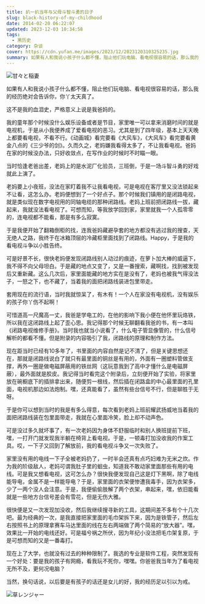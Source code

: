 ```yaml
---
title: 扒一扒当年与父母斗智斗勇的日子
slug: black-history-of-my-childhood
date: 2014-02-20 06:22:07
updated: 2023-12-03 10:34:58
tags:
  - 黑历史
category: 杂谈
cover: https://cdn.yufan.me/images/2023/12/2023120310325235.jpg
summary: 如果有人和我说小孩子什么都不懂，阻止他们玩电脑、看电视很容易的话，那么我的经历绝对会告诉你，你丫太天真了。
---
```


![甘々と稲妻](https://cdn.yufan.me/images/2023/12/2023120310270529.jpg)

<MusicPlayer netease={34509840} />

如果有人和我说小孩子什么都不懂，阻止他们玩电脑、看电视很容易的话，那么我的经历绝对会告诉你，你丫太天真了。

这不是我的血泪史，严格意义上说是我爸妈的。

我的童年那个时候没什么娱乐设备或者是节目，家里唯一可以拿来消磨时间的就是电视机，于是从小我便养成了爱看电视的恶习。尤其是到了四年级，基本上天天晚上都要看电视，不看不行。《动画城》看完要看《大风车》，《大风车》看完要看黄金八点的《三少爷的剑》。久而久之，老妈嫌我看得太多了，不让我看电视。爸妈在家的时候没办法，只好收敛点，在写作业的时候时不时瞄一眼。

当时恰逢老爸出差，老妈上的是水泥厂化验员，三班倒，于是一场斗智斗勇的好戏就此上演了。

老妈要上小夜班，没法在家盯着我不让我看电视，可是电视在客厅里又没法锁起来不让看，这怎么办。老妈便想到了一个好点子。那个时候我们镇用的是闭路电视，就是类似现在数字电视用的同轴电缆的那种闭路线。老妈上班前把闭路线一拔，藏起来，我就没法看电视了。可想而知，等我放学回到家，家里就我一个人孤零零的，连电视都不能看，那是有多么寂寞。

于是我便开始了翻箱倒柜的找，连我爸妈藏避孕套的地方都没有逃过我的搜查，天无绝人之路，我终于在冰箱顶层的冷藏柜里面找到了闭路线。Happy，于是我的看电视斗争以小胜告终。

可是好景不长，很快老妈便发现闭路线别人动过的痕迹，在萝卜加大棒的威逼下，我不得不向父母坦白。于是藏的地点又变了，又是一番搜索，藏啊找，找到被发现后又重新藏。这么几次后，家里面能藏的地方实在是没有了，老妈也被我气得没法子，一怒之下，也不藏了，当着我的面把闭路线装进包里带走。

套用现在的流行语，当时我就惊呆了，有木有！一个人在家没有电视机，没有娱乐的孩子你丫伤不起啊！

可惜道高一尺魔高一丈，我爸是学电工的，在他的影响下我小便在他怀里玩烙铁，所以我在这闭路线上起了歪心思。我记得那个时候无聊翻看我爸的书，有一本叫《闭路电视维修手册》。当时我也就当小说看了，什么电子管显像管的，什么信号解析的都看不懂。但是附录的内容吸引了我，闭路线的原理和制作方法。

现在距当时已经有10多年了，书里面的内容自然是记不清了，但是关键思想还在，那就是闭路线说白了就只有最里面的铜丝是有用的，外面有一圈塑料管做支撑，再外一圈是做电磁屏蔽用的铁丝网（这玩意我到了高中才懂什么是电磁屏蔽），最外面就是胶皮。我记得当时看完这个附录后，立刻便开始了实验，将家里放在碗橱底下的插排拿出来，随便剪一根线，然后插在闭路盒的中心最里面的孔里面，电视机那边如法炮制。嘿，还真能看了，虽然有些台信号不行，但是聊胜于无呀。

于是你可以想到当时的我是有多么得意，每次看到老妈上班前耀武扬威地当着我的面把闭路线装在包里面带走，我就在心里面冷笑，脸上却不动声色。

可是没过多久就坏事了，有一次老妈因为身体不舒服临时和别人换班提前下班，嘿，一打开门就发现我半躺在椅背上看电视。于是，一顿毒打加没收我的作案工具。哎，一下子又回到了解放前，我的看电视斗争又一次失败了。

家里没有用的电线一下子全被老妈扔了，一时半会还真有点巧妇难为无米之炊。作为我的阶级敌人，老妈可谓我肚子里的蛔虫，知道我不敢动家里面那些有用的电线。可是我又想看电视，这可怎么办？很快我便发现自己这是灯下黑啊，除了电线能导电，金属不是一样能导电？于是，家里面的衣架便惨遭我毒手，因为衣架多，少了一两个没人会注意。于是，我便偷偷肢解了两个衣架，串起来，嘿，依旧能看就是一些地方台信号差会有雪花，但是无伤大雅。

很快便是又一次发现加没收，然后我继续搜寻新的工具，这期间差不多有个十几次吧。最为经典的一次，是我直接把家里面的毛巾架拆下来，因为是铁管子，然后左右按照书上的原理拿赛车马达里面的线在左右两端做了两个简易的“放大器”。嘿，效果比一开始的电线还好。可是福兮祸之所伏，因为年纪小没法把毛巾架复原，于是可想而知的又是一番毒打。

现在上了大学，也就没有过去的种种限制了。我选的专业是软件工程，突然发现有一个好处：要是我的孩子有网瘾，看我玩不死你，嘿嘿。你爸爸我当年为了看电视无所不及，更何况电脑？

当然，换句话说，以后要是有孩子的话还是女儿的好，我的经历足以引以为戒。

![草レンジャー](https://cdn.yufan.me/images/2023/12/2023120310341644.jpg)

